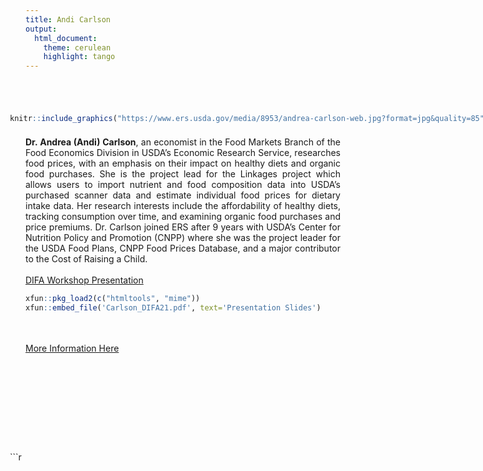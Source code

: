 ```yaml
---
title: Andi Carlson
output: 
  html_document:
    theme: cerulean
    highlight: tango
---
```

<style>
body {
text-align: justify}
</style>

<br>
<br>


<div style= "float:left;position: relative; right: 25px; top: -7px;">
```r

knitr::include_graphics("https://www.ers.usda.gov/media/8953/andrea-carlson-web.jpg?format=jpg&quality=85")

```
</div>


 
**Dr. Andrea (Andi) Carlson**, an economist in the Food Markets Branch of the Food Economics Division in USDA’s Economic Research Service, researches food prices, with an emphasis on their impact on healthy diets and organic food purchases. She is the project lead for the Linkages project which allows users to import nutrient and food composition data into USDA’s purchased scanner data and estimate individual food prices for dietary intake data. Her research interests include the affordability of healthy diets, tracking consumption over time, and examining organic food purchases and price premiums. Dr. Carlson joined ERS after 9 years with USDA’s Center for Nutrition Policy and Promotion (CNPP) where she was the project leader for the USDA Food Plans, CNPP Food Prices Database, and a major contributor to the Cost of Raising a Child.
<br>
<br>
[DIFA Workshop Presentation](https://www.youtube.com/watch?v=-_zdr6SRAQU)
<br>
```r
xfun::pkg_load2(c("htmltools", "mime"))
xfun::embed_file('Carlson_DIFA21.pdf', text='Presentation Slides')

```
<br>
<br>
[More Information Here](https://www.ers.usda.gov/authors/ers-staff-directory/andrea-carlson/)
  
<br>
<br>
<br>
<br>
<br>
<br>
<br>
<br>
<div style= "float:left;position: relative; right: 25px; top: -7px;">
```r

